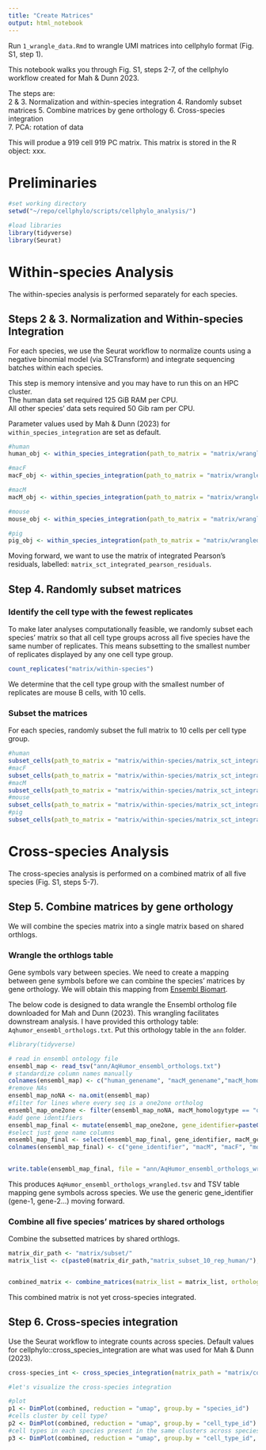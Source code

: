 ```yaml
---
title: "Create Matrices"
output: html_notebook
---
```


Run `1_wrangle_data.Rmd` to wrangle UMI matrices into cellphylo format (Fig. S1, step 1).

This notebook walks you through Fig. S1, steps 2-7, of the cellphylo workflow created for Mah & Dunn 2023. 

The steps are:  
2 & 3. Normalization and within-species integration
4. Randomly subset matrices
5. Combine matrices by gene orthology 
6. Cross-species integration  
7. PCA: rotation of data  

This will produe a 919 cell 919 PC matrix. This matrix is stored in the R object: xxx.  


# Preliminaries
```r
#set working directory
setwd("~/repo/cellphylo/scripts/cellphylo_analysis/")

#load libraries
library(tidyverse)
library(Seurat)
```


# Within-species Analysis
The within-species analysis is performed separately for each species. 

## Steps 2 & 3. Normalization and Within-species Integration  

For each species, we use the Seurat workflow to normalize counts using a negative binomial model (via SCTransform) and integrate sequencing batches within each species.    

This step is memory intensive and you may have to run this on an HPC cluster.  
The human data set required 125 GiB RAM per CPU.  
All other species' data sets required 50 Gib ram per CPU.

Parameter values used by Mah & Dunn (2023) for `within_species_integration` are set as default.  

```r

#human
human_obj <- within_species_integration(path_to_matrix = "matrix/wrangled/matrix_wrangled_humanF", n_features=3000, k_weight = 100, print=TRUE)

#macF
macF_obj <- within_species_integration(path_to_matrix = "matrix/wrangled/matrix_wrangled_macF", n_features=3000, k_weight = 100, print=TRUE)

#macM
macM_obj <- within_species_integration(path_to_matrix = "matrix/wrangled/matrix_wrangled_macM", n_features=3000, k_weight = 100, print=TRUE)

#mouse
mouse_obj <- within_species_integration(path_to_matrix = "matrix/wrangled/matrix_wrangled_mouse", n_features=3000, k_weight = 100, print=TRUE)

#pig
pig_obj <- within_species_integration(path_to_matrix = "matrix/wrangled/matrix_wrangled_pigF", n_features=3000, k_weight = 100, print=TRUE)

```

Moving forward, we want to use the matrix of integrated Pearson's residuals, labelled: `matrix_sct_integrated_pearson_residuals`.  

## Step 4. Randomly subset matrices  

### Identify the cell type with the fewest replicates
To make later analyses computationally feasible, we randomly subset each species' matrix so that all cell type groups across all five species have the same number of replicates. This means subsetting to the smallest number of replicates displayed by any one cell type group.  

```r

count_replicates("matrix/within-species")

```

We determine that the cell type group with the smallest number of replicates are mouse B cells, with 10 cells.  

### Subset the matrices 

For each species, randomly subset the full matrix to 10 cells per cell type group.  
```r
#human
subset_cells(path_to_matrix = "matrix/within-species/matrix_sct_integrated_pearson_residuals_human", n_reps = 10, print=TRUE)
#macF
subset_cells(path_to_matrix = "matrix/within-species/matrix_sct_integrated_pearson_residuals_macF", n_reps = 10, print=TRUE)
#macM
subset_cells(path_to_matrix = "matrix/within-species/matrix_sct_integrated_pearson_residuals_macM", n_reps = 10, print=TRUE)
#mouse
subset_cells(path_to_matrix = "matrix/within-species/matrix_sct_integrated_pearson_residuals_mouse", n_reps = 10, print=TRUE)
#pig
subset_cells(path_to_matrix = "matrix/within-species/matrix_sct_integrated_pearson_residuals_pig", n_reps = 10, print=TRUE)

```

# Cross-species Analysis
The cross-species analysis is performed on a combined matrix of all five species (Fig. S1, steps 5-7).

## Step 5. Combine matrices by gene orthology 
We will combine the species matrix into a single matrix based on shared orthlogs.  

### Wrangle the orthlogs table  

Gene symbols vary between species. We need to create a mapping between gene symbols before we can combine the species' matrices by gene orthology. We will obtain this mapping from [Ensembl Biomart](https://www.ensembl.org/biomart/martview/).  

The below code is designed to data wrangle the Ensembl ortholog file downloaded for Mah and Dunn (2023). This wrangling facilitates downstream analysis. I have provided this orthology table: `Aqhumor_ensembl_orthologs.txt`. Put this orthology table in the `ann` folder. 


```r
#library(tidyverse)

# read in ensembl ontology file
ensembl_map <- read_tsv("ann/AqHumor_ensembl_orthologs.txt")
# standardize column names manually
colnames(ensembl_map) <- c("human_genename", "macM_genename","macM_homologytype", "macF_genename", "macF_homologytype","mouse_genename","mouse_homologytype", "pig_genename", "pig_homologytype")
#remove NAs
ensembl_map_noNA <- na.omit(ensembl_map)
#filter for lines where every seq is a one2one ortholog
ensembl_map_one2one <- filter(ensembl_map_noNA, macM_homologytype == "ortholog_one2one" & macF_homologytype == "ortholog_one2one" & mouse_homologytype == "ortholog_one2one" & pig_homologytype == "ortholog_one2one")
#add gene identifiers
ensembl_map_final <- mutate(ensembl_map_one2one, gene_identifier=paste0("gene_",1:nrow(ensembl_map_one2one)))
#select just gene name columns
ensembl_map_final <- select(ensembl_map_final, gene_identifier, macM_genename, macF_genename, mouse_genename, pig_genename, human_genename)
colnames(ensembl_map_final) <- c("gene_identifier", "macM", "macF", "mouse", "pig", "human")
                         

write.table(ensembl_map_final, file = "ann/AqHumor_ensembl_orthologs_wrangled.tsv", quote=FALSE, sep="\t", col.names=TRUE, row.names=FALSE)

```

This produces `AqHumor_ensembl_orthologs_wrangled.tsv` and TSV table mapping gene symbols across species. We use the generic gene_identifier (gene-1, gene-2...) moving forward.

### Combine all five species' matrices by shared orthologs
Combine the subsetted matrices by shared orthlogs.  

```r

matrix_dir_path <- "matrix/subset/"
matrix_list <- c(paste0(matrix_dir_path,"matrix_subset_10_rep_human/"),paste0(matrix_dir_path,"matrix_subset_10_rep_macF/"),paste0(matrix_dir_path,"matrix_subset_10_rep_macM"),paste0(matrix_dir_path,"matrix_subset_10_rep_mouse/"),paste0(matrix_dir_path,"matrix_subset_10_rep_pig/"))


combined_matrix <- combine_matrices(matrix_list = matrix_list, ortholog_map_path = "ann/AqHumor_ensembl_orthologs_wrangled.tsv", print=TRUE)

```

This combined matrix is not yet cross-species integrated.

## Step 6. Cross-species integration
Use the Seurat workflow to integrate counts across species. Default values for cellphylo::cross_species_integration are what was used for Mah & Dunn (2023).

```r

cross-species_int <- cross_species_integration(matrix_path = "matrix/combined_by_orthology/matrix_combined", k_weight=100, print=TRUE)

#let's visualize the cross-species integration

#plot
p1 <- DimPlot(combined, reduction = "umap", group.by = "species_id")
#cells cluster by cell type?
p2 <- DimPlot(combined, reduction = "umap", group.by = "cell_type_id")
#cell types in each species present in the same clusters across species?
p3 <- DimPlot(combined, reduction = "umap", group.by = "cell_type_id", split.by = "species_id")

```


